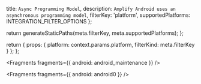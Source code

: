   title: `Async Programming Model`,
  description: `Amplify Android uses an asynchronous programming model`,
  filterKey: 'platform',
  supportedPlatforms: INTEGRATION_FILTER_OPTIONS
};



  return generateStaticPaths(meta.filterKey, meta.supportedPlatforms);
};

  return {
    props: {
      platform: context.params.platform,
      filterKind: meta.filterKey
    }
  };
};


<Fragments fragments={{ android: android_maintenance }} />


<Fragments fragments={{ android: android0 }} />
